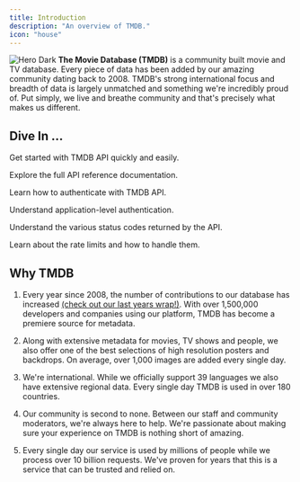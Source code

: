 ```yaml
---
title: Introduction
description: "An overview of TMDB."
icon: "house"
---
```


<Frame>
<img
   noZoom
  src="/images/blue_square_2-d537fb228cf3ded904ef09b136fe3fec72548ebc1fea3fbbd1ad9e36364db38b.svg"
  alt="Hero Dark"
/>
</Frame>
<b>The Movie Database (TMDB)</b> is a community built movie and TV database. 
Every piece of data has been added by our amazing community dating back to 2008. 
TMDB's strong international focus and breadth of data is largely unmatched and something we're incredibly proud of. 
Put simply, we live and breathe community and that's precisely what makes us different.

## Dive In ... 
<CardGroup cols={3}>
 <Card title="Quickstart" href="/the-basics/quickstart" icon="rocket">
   <p>Get started with TMDB API quickly and easily.</p>
 </Card>
 <Card title="API Reference" icon="book" href="/api-reference">
   <p>Explore the full API reference documentation.</p>
 </Card>
 <Card title="Authenticate" href="/api-reference/guides/authentication" icon="wifi">
   <p>Learn how to authenticate with TMDB API.</p>
 </Card>
 <Card title="Application" href="/authentication/application" icon="window">
   <p>Understand application-level authentication.</p>
 </Card>
 <Card title="Status Code" icon="code" href="/status-code/status-codes">
   <p>Understand the various status codes returned by the API.</p>
 </Card>
 <Card title="Rate Limiting" icon="gauge" href="/status-code/rate-limit">
   <p>Learn about the rate limits and how to handle them.</p>
 </Card>
</CardGroup>

## Why TMDB
1. Every year since 2008, the number of contributions to our database has increased [(check out our last years wrap!)](https://www.themoviedb.org/2024).
 With over 1,500,000 developers and companies using our platform, TMDB has become a premiere source for metadata.

2. Along with extensive metadata for movies, TV shows and people, we also offer one of the best selections of high resolution posters and backdrops. 
On average, over 1,000 images are added every single day.

3. We're international. While we officially support 39 languages we also have extensive regional data. 
Every single day TMDB is used in over 180 countries.

4. Our community is second to none. Between our staff and community moderators, we're always here to help. 
We're passionate about making sure your experience on TMDB is nothing short of amazing.

5. Every single day our service is used by millions of people while we process over 10 billion requests. 
We've proven for years that this is a service that can be trusted and relied on.